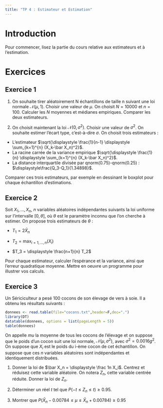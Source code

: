 ```yaml
---
title: "TP 4 : Estimateur et Estimation"
---
```



# Introduction

Pour commencer, lisez la partie du cours relative aux estimateurs et à l'estimation. 

# Exercices

## Exercice 1

1. On souhaite tirer aléatoirement N échantillons de taille n suivant une loi normale $\mathcal N(\mu,1)$. Choisir une valeur de $\mu$. On choisit $N=10000$ et $n=100$. Calculer les $N$ moyennes et médianes empiriques. Comparer les deux estimateurs.

2. On choisit maintenant la loi $\mathcal N(0,\sigma^2)$. Choisir une valeur de $\sigma^2$. On souhaite estimer l'écart type, c'est-à-dire $\sigma$. On choisit trois estimateurs :
- L'estimateur $\sqrt{\displaystyle \frac{1}{n-1} \displaystyle \sum_{k=1}^{n} (X_k-\bar X_n)^2}$.
- La racine carrée de la variance empirique $\sqrt{\displaystyle \frac{1}{n} \displaystyle \sum_{k=1}^{n} (X_k-\bar X_n)^2}$.
- La distance interquartile divisée par qnorm(0.75)-qnorm(0.25) : $\displaystyle\frac{Q_3-Q_1}{1.34898}$.

Comparer ces trois estimateurs, par exemple en dessinant le boxplot pour chaque échantillon d'estimations.

## Exercice 2

Soit $X_1,\ldots,X_n$, $n$ variables aléatoires indépendantes suivants la loi uniforme sur l'intervalle $[0,\theta]$, où $\theta$ est le paramètre inconnu que l'on cherche à estimer. On propose trois estimateurs de $\theta$ :

- $T_1= 2 \bar X_n$

- $T_2 = \max_{i=1,...,n} (X_i)$

- $T_3 = \displaystyle \frac{n+1}{n} T_2$

Pour chaque estimateur, calculer l'espérance et la variance, ainsi que l'erreur quadratique moyenne. Mettre en oeuvre un programme pour illustrer vos calculs.

## Exercice 3

Un Sériciculteur a pesé 100 cocons de son élevage de vers à soie. Il a obtenu les résultats suivants :

```r
donnees <- read.table(file="cocons.txt",header=F,dec=".")
library(DT)
datatable(donnees, options = list(pageLength = 5))
table(donnees)
```

On appelle $mu$ la moyenne de tous les cocons de l'élevage et on suppose que le poids d'un cocon suit une loi normale, $\mathcal N(\mu,\sigma^2)$, avec $\sigma^2 = 0.0016 g^2$. On suppose que $X_i$ est le poids du i-ème cocon de cet échantillon. On suppose que ces $n$ variables aléatoires sont indépendantes et identiquement distribuées.

1. Donner la loi de $\bar X_n = \displaystyle \frac 1n X_i$. Centrez et réduisez cette variable aléatoire. On notera $Z_n$, cette variable centrée réduite. Donner la loi de $Z_n$.

2. Déterminer un réel $t$ tel que $P(-t\leq Z_n\leq t)\geq 0.95$.

3. Montrer que $P(\bar X_n-0.00784\leq \mu \leq \bar X_n + 0.00784) \geq 0.95$

